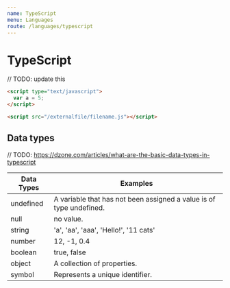 ```yaml
---
name: TypeScript
menu: Languages
route: /languages/typescript
---
```


# TypeScript

// TODO: update this

```html
<script type="text/javascript">
  var a = 5;
</script>

<script src="/externalfile/filename.js"></script>
```

## Data types

// TODO: https://dzone.com/articles/what-are-the-basic-data-types-in-typescript

| Data Types | Examples                                                            |
| ---------- | ------------------------------------------------------------------- |
| undefined  | A variable that has not been assigned a value is of type undefined. |
| null       | no value.                                                           |
| string     | 'a', 'aa', 'aaa', 'Hello!', '11 cats'                               |
| number     | 12, -1, 0.4                                                         |
| boolean    | true, false                                                         |
| object     | A collection of properties.                                         |
| symbol     | Represents a unique identifier.                                     |
